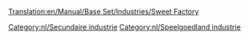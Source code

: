 [[Translation:en/Manual/Base Set/Industries/Sweet Factory]]

{{nl/Industrieën|image=en/SweetFactory.png
|name=Snoepfabriek
|climates=[[nl/Manual/Klimaat#Speelgoedland|Speelgoedland]]
|accepts=[[nl/Manual/Base Set/Cargos/Suikerspin|Suikerspin]],[[nl/Manual/Base Set/Cargos/Suiker|Suiker]],[[nl/Manual/Base Set/Cargos/Toffee|Toffee]]
|produces=[[nl/Manual/Base Set/Cargos/Snoep|Snoep]]
|notes=Niet aanwezig in andere [[nl/Manual/Klimaat|klimaten]].
}}

{{nl/Navbox Industrieën}}
[[Category:nl/Secundaire industrie]]
[[Category:nl/Speelgoedland industrie]]